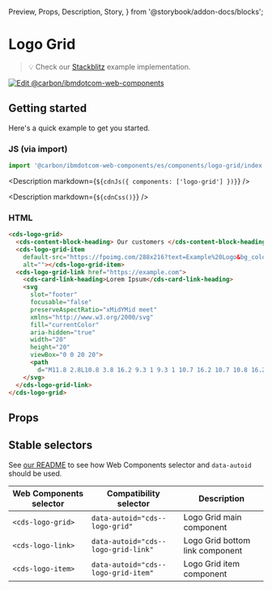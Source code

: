   Preview,
  Props,
  Description,
  Story,
} from '@storybook/addon-docs/blocks';

# Logo Grid

> 💡 Check our
> [Stackblitz](https://stackblitz.com/github/carbon-design-system/carbon-for-ibm-dotcom/tree/main/packages/web-components/examples/stackblitz/components/logo-grid)
> example implementation.

[![Edit @carbon/ibmdotcom-web-components](https://developer.stackblitz.com/img/open_in_stackblitz.svg)](https://stackblitz.com/github/carbon-design-system/carbon-for-ibm-dotcom/tree/main/packages/web-components/examples/codesandbox/components/logo-grid)

## Getting started

Here's a quick example to get you started.

### JS (via import)

```javascript
import '@carbon/ibmdotcom-web-components/es/components/logo-grid/index.js';
```

<Description markdown={`${cdnJs({ components: ['logo-grid'] })}`} />

<Description markdown={`${cdnCss()}`} />

### HTML

```html
<cds-logo-grid>
  <cds-content-block-heading> Our customers </cds-content-block-heading>
  <cds-logo-grid-item
    default-src="https://fpoimg.com/288x216?text=Example%20Logo&bg_color=ee5396&text_color=161616"
    alt=""></cds-logo-grid-item>
  <cds-logo-grid-link href="https://example.com">
    <cds-card-link-heading>Lorem Ipsum</cds-card-link-heading>
    <svg
      slot="footer"
      focusable="false"
      preserveAspectRatio="xMidYMid meet"
      xmlns="http://www.w3.org/2000/svg"
      fill="currentColor"
      aria-hidden="true"
      width="20"
      height="20"
      viewBox="0 0 20 20">
      <path
        d="M11.8 2.8L10.8 3.8 16.2 9.3 1 9.3 1 10.7 16.2 10.7 10.8 16.2 11.8 17.2 19 10z"></path>
    </svg>
  </cds-logo-grid-link>
</cds-logo-grid>
```

## Props

<Props of="cds-logo-grid" />

## Stable selectors

See
[our README](https://github.com/carbon-design-system/carbon-for-ibm-dotcom/tree/main/packages/web-components#stable-selectors-for-analytics-and-integratione2e-testing-in-web-components)
to see how Web Components selector and `data-autoid` should be used.

| Web Components selector | Compatibility selector              | Description                     |
| ----------------------- | ----------------------------------- | ------------------------------- |
| `<cds-logo-grid>`       | `data-autoid="cds--logo-grid"`      | Logo Grid main component        |
| `<cds-logo-link>`       | `data-autoid="cds--logo-grid-link"` | Logo Grid bottom link component |
| `<cds-logo-item>`       | `data-autoid="cds--logo-grid-item"` | Logo Grid item component        |

<Description markdown={contributing} />
